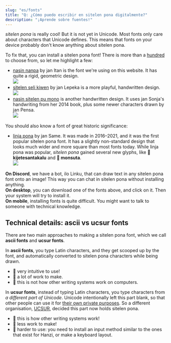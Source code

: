 ```yaml
---
slug: "es/fonts"
title: "Q: ¿Cómo puedo escribir en sitelen pona digitalmente?"
description: "¡Aprende sobre fuentes!"
---
```


*sitelen pona* is really cool! But it is not yet in Unicode. Most fonts only care about characters that Unicode defines. This means that fonts on your device probably don't know anything about sitelen pona.

To fix that, you can install a sitelen pona font! There is more than a [hundred](https://linku.la/fonts/) to choose from, so let me highlight a few:

* [nasin nanpa](https://raw.githubusercontent.com/lipu-linku/ijo/main/nasinsitelen/nasin-nanpa.otf) by jan Itan is the font we're using on this website. It has quite a rigid, geometric design.<br /><img src="./example-nasin-nanpa.webp" />
* [sitelen seli kiwen](https://raw.githubusercontent.com/lipu-linku/ijo/main/nasinsitelen/sitelenselikiwenasuki.ttf) by jan Lepeka is a more playful, handwritten design.<br /><img src="./example-sitelen-seli-kiwen.webp" />
* [nasin sitelen pu mono](https://raw.githubusercontent.com/lipu-linku/ijo/main/nasinsitelen/nasin-sitelen-pu-mono.otf) is another handwritten design. It uses jan Sonja's handwriting from her 2014 book, plus some newer characters drawn by jan Pensa.<br /><img src="./example-pu-mono.webp" />

You should also know a font of great historic significance:

* [linja pona](https://raw.githubusercontent.com/lipu-linku/ijo/main/nasinsitelen/linja-pona.otf) by jan Same. It was made in 2016–2021, and it was the first popular sitelen pona font. It has a slightly non-standard design that looks much wider and more square than most fonts today. While linja pona was popular, *sitelen pona* gained several new glyphs, like **󱦀 kijetesantakalu** and **󱥽 monsuta**.<br /><img src="./example-linja-pona.webp" />

**On Discord**, we have a bot, ilo Linku, that can draw text in any sitelen pona font onto an image! This way you can chat in sitelen pona without installing anything.  
**On desktop**, you can download one of the fonts above, and click on it. Then your system will try to install it.  
**On mobile**, installing fonts is quite difficult. You might want to talk to someone with technical knowledge.

## Technical details: ascii vs ucsur fonts

There are two main approaches to making a sitelen pona font, which we call **ascii fonts** and **ucsur fonts**.

In **ascii fonts**, you type Latin characters, and they get scooped up by the font, and automatically converted to sitelen pona characters while being drawn.

* 🎉 very intuitive to use!
* 🙁 a lot of work to make.
* 🙁 this is not how other writing systems work on computers.

In **ucsur fonts**, instead of typing Latin characters, you type characters from *a different part of Unicode*. Unicode intentionally left this part blank, so that other people can use it for [their own private purposes](https://en.wikipedia.org/wiki/Private_Use_Areas). So a different organisation, [UCSUR](https://www.kreativekorp.com/ucsur/), decided this part now holds sitelen pona.

* 🎉 this is how other writing systems work!
* 🎉 less work to make!
* 🙁 harder to use: you need to install an input method similar to the ones that exist for Hanzi, or make a keyboard layout.
